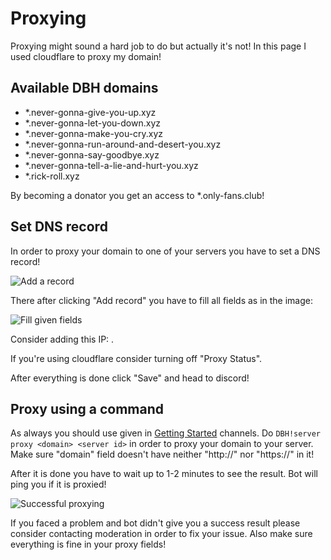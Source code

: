 # Proxying

Proxying might sound a hard job to do but actually it's not! In this page I used cloudflare to proxy my domain!

## Available DBH domains

- \*.never-gonna-give-you-up.xyz
- \*.never-gonna-let-you-down.xyz
- \*.never-gonna-make-you-cry.xyz
- \*.never-gonna-run-around-and-desert-you.xyz
- \*.never-gonna-say-goodbye.xyz
- \*.never-gonna-tell-a-lie-and-hurt-you.xyz
- \*.rick-roll.xyz

<Tip label="Good to know">
  By becoming a donator you get an access to *.only-fans.club!
</Tip>

## Set DNS record

In order to proxy your domain to one of your servers you have to set a DNS record!

![Add a record](/content/proxying/add-record.png)

There after clicking "Add record" you have to fill all fields as in the image:

![Fill given fields](/content/proxying/proxy-fields.png)

Consider adding this IP: <Copy value="69.30.249.53" >.

<Tip>If you're using cloudflare consider turning off "Proxy Status".</Tip>

After everything is done click "Save" and head to discord!

## Proxy using a command

As always you should use given in [Getting Started](/getting-started) channels. Do `DBH!server proxy <domain> <server id>` in order to proxy your domain to your server. Make sure "domain" field doesn't have neither "http://" nor "https://" in it!

After it is done you have to wait up to 1-2 minutes to see the result. Bot will ping you if it is proxied!

![Successful proxying](/content/proxying/proxying-success.png)

<Tip>
  If you faced a problem and bot didn't give you a success result please
  consider contacting moderation in order to fix your issue. Also make sure
  everything is fine in your proxy fields!
</Tip>
